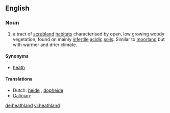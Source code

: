 ==English==

===Noun===
{{en-noun}}
{{wikipedia}}

# a tract of [[scrubland]] [[habitat]]s characterised by open, low growing woody vegetation, found on mainly [[infertile]] [[acidic]] [[soil]]s. Similar to [[moorland]] but with warmer and drier climate.

====Synonyms====
* [[heath]]

====Translations====
* Dutch: [[heide]] {{c}}, [[dopheide]] {{c}}
* [[Galician]]: {{t+|gl|uceira|f|xs=Galician}}

[[de:heathland]]
[[vi:heathland]]